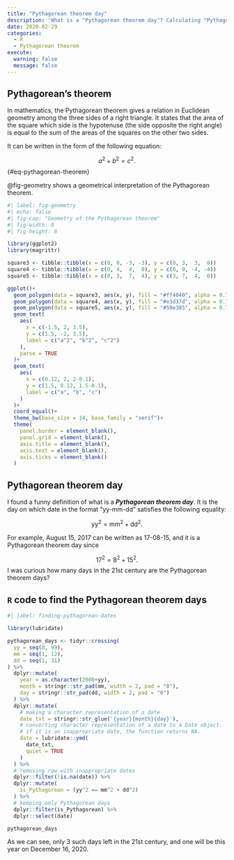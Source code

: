 ```yaml
---
title: "Pythagorean theorem day"
description: 'What is a "Pythagorean theorem day"? Calculating "Pythagorean theorem days" in the XXI century.'
date: 2020-02-29
categories:
  - R
  - Pythagorean theorem
execute: 
  warning: false
  message: false  
---
```


## Pythagorean's theorem

In mathematics, the Pythagorean theorem gives a relation in Euclidean geometry among the three sides of a right triangle. It states that the area of the square which side is the hypotenuse (the side opposite the right angle) is equal to the sum of the areas of the squares on the other two sides.

It can be written in the form of the following equation:

$$
  a^2+b^2 = c^2.
$$ {#eq-pythagorean-theorem}

@fig-geometry shows a geometrical interpretation of the Pythagorean theorem.

```r
#| label: fig-geometry
#| echo: false
#| fig-cap: "Geometry of the Pythagorean theorem"
#| fig-width: 8
#| fig-height: 6

library(ggplot2)
library(magrittr)

square3 <- tibble::tibble(x = c(0, 0, -3, -3), y = c(0, 3,  3,  0))
square4 <- tibble::tibble(x = c(0, 4,  4,  0), y = c(0, 0, -4, -4))
square5 <- tibble::tibble(x = c(0, 3,  7,  4), y = c(3, 7,  4,  0))

ggplot()+
  geom_polygon(data = square3, aes(x, y), fill = "#ff4040", alpha = 0.75)+
  geom_polygon(data = square4, aes(x, y), fill = "#e3d37d", alpha = 0.75)+
  geom_polygon(data = square5, aes(x, y), fill = "#59e385", alpha = 0.75)+
  geom_text(
    aes(
      x = c(-1.5, 2, 3.5), 
      y = c(1.5, -2, 3.5), 
      label = c("a^2", "b^2", "c^2")
    ),
    parse = TRUE
  )+
  geom_text(
    aes(
      x = c(0.12, 2, 2-0.1), 
      y = c(1.5, 0.12, 1.5-0.1), 
      label = c("a", "b", "c")
    )
  )+
  coord_equal()+
  theme_bw(base_size = 14, base_family = "serif")+
  theme(
    panel.border = element_blank(),
    panel.grid = element_blank(),
    axis.title = element_blank(),
    axis.text = element_blank(),
    axis.ticks = element_blank()
  )
```

## Pythagorean theorem day

I found a funny definition of what is a ***Pythagorean theorem day***. It is the day on which date in the format "yy-mm-dd" satisfies the following equality:

$$
\text{yy}^2 = \text{mm}^2 + \text{dd}^2.
$$

For example, August 15, 2017 can be written as 17-08-15, and it is a Pythagorean theorem day since

$$
17^2 = 8^2 + 15^2.
$$ I was curious how many days in the 21st century are the Pythagorean theorem days?

## `R` code to find the Pythagorean theorem days

```r
#| label: finding-pythagorean-dates

library(lubridate)

pythagorean_days <- tidyr::crossing(
  yy = seq(0, 99),
  mm = seq(1, 12),
  dd = seq(1, 31)
) %>% 
  dplyr::mutate(
    year = as.character(2000+yy),
    month = stringr::str_pad(mm, width = 2, pad = "0"),
    day = stringr::str_pad(dd, width = 2, pad = "0")
  ) %>% 
  dplyr::mutate(
    # making a character representation of a date
    date_txt = stringr::str_glue('{year}{month}{day}'),
    # converting character representation of a date to a Date object.
    # if it is an inappropriate date, the function returns NA.
    date = lubridate::ymd(
      date_txt, 
      quiet = TRUE
    )
  ) %>% 
  # removing row with inappropriate dates
  dplyr::filter(!is.na(date)) %>% 
  dplyr::mutate(
    is_Pythagorean = (yy^2 == mm^2 + dd^2)
  ) %>% 
  # keeping only Pythagorean days
  dplyr::filter(is_Pythagorean) %>% 
  dplyr::select(date)

pythagorean_days
```

As we can see, only 3 such days left in the 21st century, and one will be this year on December 16, 2020.
